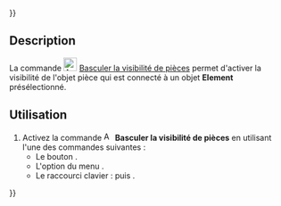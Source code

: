 {{UnfinishedDocu{{#translation:}}}}
<languages/>

{{Docnav/fr
|[[Assembly3_LockMover/fr|Verrouiller le déplacement]]
|[[Assembly3_TracePartMove/fr|Tracé du déplacement d'une pièce]]
|[[Assembly3_Workbench/fr|Assembly3]]
|IconL=Assembly_LockMover.svg‎‎
|IconR=Assembly_Trace.svg‎‎
|IconC=Assembly3_workbench_icon.svg
}}

{{GuiCommand/fr
|Name=Assembly3 TogglePartVisibility
|Name/fr=Assembly3 Basculer la visibilité de pièces
|Icon=Assembly_TogglePartVisibility.svg‎‎
|MenuLocation=Assembly3 → Toggle part visibility
|Workbenches=[[Assembly3_Workbench/fr|Assembly3]]
|Shortcut={{KEY|A}} puis {{KEY|Espace}}
}}

== Description ==

La commande [[Image:Assembly_TogglePartVisibility.svg|24px]] [[Assembly3_TogglePartVisibility/fr|Basculer la visibilité de pièces]] permet d'activer la visibilité de l'objet pièce qui est connecté à un objet '''Element''' présélectionné.

<span id="Usage"></span>
== Utilisation ==

# Activez la commande [[Image:Assembly_TogglePartVisibility.svg|16px]] '''Basculer la visibilité de pièces''' en utilisant l'une des commandes suivantes :
#* Le bouton {{Button|[[Image:Assembly_TogglePartVisibility.svg|16px]] [[Assembly3_TogglePartVisibility/fr|Toggle part visibility]]}}.
#* L'option du menu {{MenuCommand|Assembly3 → [[Image:Assembly_TogglePartVisibility.svg|16px]] Toggle part visibility}}.
#* Le raccourci clavier : {{KEY|A}} puis {{KEY|Espace}}.


{{Docnav/fr
|[[Assembly3_LockMover/fr|Verrouiller le déplacement]]
|[[Assembly3_TracePartMove/fr|Tracé du déplacement d'une pièce]]
|[[Assembly3_Workbench/fr|Assembly3]]
|IconL=Assembly_LockMover.svg‎‎
|IconR=Assembly_Trace.svg‎‎
|IconC=Assembly3_workbench_icon.svg
}}

{{Userdocnavi{{#translation:}}}}